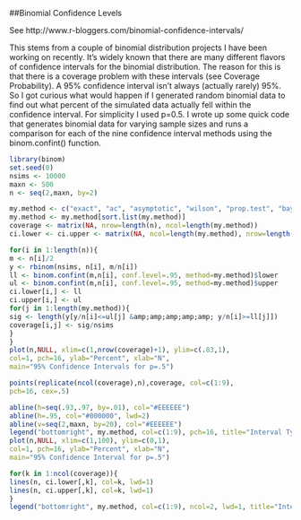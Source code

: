 ##Binomial Confidence Levels

See http://www.r-bloggers.com/binomial-confidence-intervals/

This stems from a couple of binomial distribution projects I have been working on recently.  It’s widely known that there are many different flavors of confidence intervals for the binomial distribution.  The reason for this is that there is a coverage problem with these intervals (see Coverage Probability).  A 95% confidence interval isn’t always (actually rarely) 95%.  So I got curious what would happen if I generated random binomial data to find out what percent of the simulated data actually fell within the confidence interval.  For simplicity I used p=0.5.  I wrote up some quick code that generates binomial data for varying sample sizes and runs a comparison for each of the nine confidence interval methods using the binom.confint() function.

```r
library(binom)
set.seed(0)
nsims <- 10000
maxn <- 500
n <- seq(2,maxn, by=2)

my.method <- c("exact", "ac", "asymptotic", "wilson", "prop.test", "bayes", "logit", "cloglog", "probit")
my.method <- my.method[sort.list(my.method)]
coverage <- matrix(NA, nrow=length(n), ncol=length(my.method))
ci.lower <- ci.upper <- matrix(NA, ncol=length(my.method), nrow=length(n))

for(i in 1:length(n)){
m <- n[i]/2
y <- rbinom(nsims, n[i], m/n[i])
ll <- binom.confint(m,n[i], conf.level=.95, method=my.method)$lower
ul <- binom.confint(m,n[i], conf.level=.95, method=my.method)$upper
ci.lower[i,] <- ll
ci.upper[i,] <- ul
for(j in 1:length(my.method)){
sig <- length(y[y/n[i]<=ul[j] &amp;amp;amp;amp;amp; y/n[i]>=ll[j]])
coverage[i,j] <- sig/nsims
}
}
plot(n,NULL, xlim=c(1,nrow(coverage)+1), ylim=c(.83,1),
col=1, pch=16, ylab="Percent", xlab="N",
main="95% Confidence Intervals for p=.5")

points(replicate(ncol(coverage),n),coverage, col=c(1:9),
pch=16, cex=.5)

abline(h=seq(.93,.97, by=.01), col="#EEEEEE")
abline(h=.95, col="#000000", lwd=2)
abline(v=seq(2,maxn, by=20), col="#EEEEEE")
legend("bottomright", my.method, col=c(1:9), pch=16, title="Interval Types", bg="#FFFFFF")
plot(n,NULL, xlim=c(1,100), ylim=c(0,1),
col=1, pch=16, ylab="Percent", xlab="N",
main="95% Confidence Interval for p=.5")

for(k in 1:ncol(coverage)){
lines(n, ci.lower[,k], col=k, lwd=1)
lines(n, ci.upper[,k], col=k, lwd=1)
}
legend("bottomright", my.method, col=c(1:9), ncol=2, lwd=1, title="Interval Types", bg="#FFFFFF")



```


